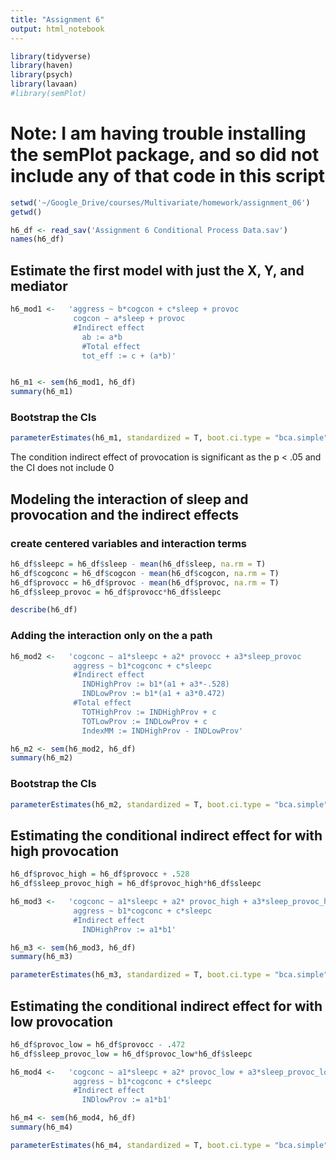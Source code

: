 ```yaml
---
title: "Assignment 6"
output: html_notebook
---
```


```r
library(tidyverse)
library(haven)
library(psych)
library(lavaan)
#library(semPlot)
```

# Note: I am having trouble installing the semPlot package, and so did not include any of that code in this script

```r
setwd('~/Google_Drive/courses/Multivariate/homework/assignment_06')
getwd()

h6_df <- read_sav('Assignment 6 Conditional Process Data.sav')
names(h6_df)
```

## Estimate the first model with just the X, Y, and mediator
```r
h6_mod1 <-   'aggress ~ b*cogcon + c*sleep + provoc
              cogcon ~ a*sleep + provoc
              #Indirect effect
                ab := a*b
                #Total effect
                tot_eff := c + (a*b)'


h6_m1 <- sem(h6_mod1, h6_df)
summary(h6_m1)
```


### Bootstrap the CIs
```r
parameterEstimates(h6_m1, standardized = T, boot.ci.type = "bca.simple")
```
The condition indirect effect of provocation is significant as the p < .05 and the CI does not include 0

## Modeling the interaction of sleep and provocation and the indirect effects

### create centered variables and interaction terms
```r
h6_df$sleepc = h6_df$sleep - mean(h6_df$sleep, na.rm = T)
h6_df$cogconc = h6_df$cogcon - mean(h6_df$cogcon, na.rm = T)
h6_df$provocc = h6_df$provoc - mean(h6_df$provoc, na.rm = T)
h6_df$sleep_provoc = h6_df$provocc*h6_df$sleepc

describe(h6_df)
```

### Adding the interaction only on the a path
```r
h6_mod2 <-   'cogconc ~ a1*sleepc + a2* provocc + a3*sleep_provoc
              aggress ~ b1*cogconc + c*sleepc
              #Indirect effect
                INDHighProv := b1*(a1 + a3*-.528)
                INDLowProv := b1*(a1 + a3*0.472)
              #Total effect
                TOTHighProv := INDHighProv + c
                TOTLowProv := INDLowProv + c
                IndexMM := INDHighProv - INDLowProv'

h6_m2 <- sem(h6_mod2, h6_df)
summary(h6_m2)
```
### Bootstrap the CIs
```r
parameterEstimates(h6_m2, standardized = T, boot.ci.type = "bca.simple")
```


## Estimating the conditional indirect effect for with high provocation
```r
h6_df$provoc_high = h6_df$provocc + .528
h6_df$sleep_provoc_high = h6_df$provoc_high*h6_df$sleepc

h6_mod3 <-   'cogconc ~ a1*sleepc + a2* provoc_high + a3*sleep_provoc_high
              aggress ~ b1*cogconc + c*sleepc
              #Indirect effect
                INDHighProv := a1*b1'

h6_m3 <- sem(h6_mod3, h6_df)
summary(h6_m3)

parameterEstimates(h6_m3, standardized = T, boot.ci.type = "bca.simple")
```

## Estimating the conditional indirect effect for with low provocation
```r
h6_df$provoc_low = h6_df$provocc - .472
h6_df$sleep_provoc_low = h6_df$provoc_low*h6_df$sleepc

h6_mod4 <-   'cogconc ~ a1*sleepc + a2* provoc_low + a3*sleep_provoc_low
              aggress ~ b1*cogconc + c*sleepc
              #Indirect effect
                INDlowProv := a1*b1'

h6_m4 <- sem(h6_mod4, h6_df)
summary(h6_m4)

parameterEstimates(h6_m4, standardized = T, boot.ci.type = "bca.simple")
```








